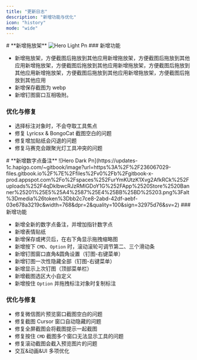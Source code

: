 ```yaml
---
title: "更新日志"
description: "新增功能与优化"
icon: "history"
mode: "wide"
---
```


<Update label="V1.2.0" description="5/30/2025">
  # **新增拖放架**

  <Frame>
    <img
      src="https://updates-1c.hapigo.com/~gitbook/image?url=https%3A%2F%2F236067029-files.gitbook.io%2F%7E%2Ffiles%2Fv0%2Fb%2Fgitbook-x-prod.appspot.com%2Fo%2Fspaces%252FurYmKUtzK1Xvg2AfkRCk%252Fuploads%252FdWArCJLtcUymdBNoEsbg%252FApp%2520Store%2520Banner%25201%25E5%25A4%2587%25E4%25BB%25BD%25205.png%3Falt%3Dmedia%26token%3D60099dc9-3542-4948-ab97-c7e553626139&width=768&dpr=2&quality=100&sign=d4b68adf&sv=2"
      alt="Hero Light Pn"
      className="mr-auto"
    />
  </Frame>
  ### 新增功能

  - 新增拖放架，方便截图后拖放到其他应用新增拖放架，方便截图后拖放到其他应用新增拖放架，方便截图后拖放到其他应用新增拖放架，方便截图后拖放到其他应用新增拖放架，方便截图后拖放到其他应用新增拖放架，方便截图后拖放到其他应用
  - 新增保存截图为 webp
  - 新增钉图窗口互相吸附。

  ### 优化与修复

  - 选择标注对象时，不会夺取工具焦点
  - 修复 Lyricsx & BongoCat 截图空白的问题
  - 修复增加贴纸会闪退的问题
  - 修复马赛克会跟聚光灯工具冲突的问题
</Update>

<Update label="v1.1.0" description="30/4/2025">
  # **新增数字点备注**

  <Frame>
    ![Hero Dark Pn](https://updates-1c.hapigo.com/~gitbook/image?url=https%3A%2F%2F236067029-files.gitbook.io%2F%7E%2Ffiles%2Fv0%2Fb%2Fgitbook-x-prod.appspot.com%2Fo%2Fspaces%252FurYmKUtzK1Xvg2AfkRCk%252Fuploads%252F4qDklbwcRJzRMlGDoY1G%252FApp%2520Store%2520Banner%25201%25E5%25A4%2587%25E4%25BB%25BD%25203.png%3Falt%3Dmedia%26token%3Dbb2c7ce8-2abd-42df-aebf-03e678a3219c&width=768&dpr=2&quality=100&sign=32975d76&sv=2)
  </Frame>
  ### 新增功能

  - 新增全新的数字点备注，并增加指针数字点
  - 新增表情贴纸
  - 新增保存或拷贝后，在右下角显示拖拽缩略图
  - 新增按下 `CMD`、`Option` 时，滚动滚轮可调节第二、三个滑动条
  - 新增钉图窗口直角&圆角设置（钉图-右键菜单）
  - 新增钉图一次性隐藏全部（钉图-右键菜单）
  - 新增显示上次钉图（顶部菜单栏）
  - 新增截图选区大小自定义
  - 新增按住 `Option` 并拖拽标注对象时复制标注

  ### 优化与修复

  - 修复微信图片预览窗口截图空白的问题
  - 修复截图 Cursor 窗口自动隐藏的问题
  - 修复全屏截图会将截图提示一起截图
  - 修复按住 `CMD` 截图多个窗口无法显示工具的问题
  - 修复滚动截图会截入预览图片的问题
  - 交互&动画&UI 多项优化
</Update>